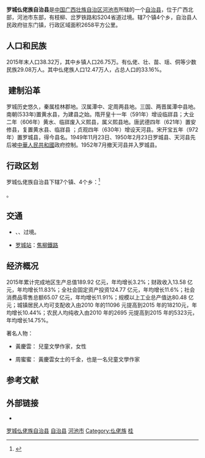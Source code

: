 {{Infobox China County
|Belong = [[广西壮族自治区|广西壮族自治区]][[河池市|河池市]]
}}
'''罗城仫佬族自治县'''是[[中国|中国]][[广西壮族自治区|广西壮族自治区]][[河池市|河池市]]所辖的一个[[自治县|自治县]]，位于广西北部，河池市东部，有枝柳、岔罗铁路和S204省道过境。辖7个镇4个乡，自治县人民政府驻东门镇，行政区域面积2658平方公里。

== 人口和民族 ==
2015年末人口38.32万，其中乡镇人口26.75万。有仫佬、壮、苗、瑶、侗等少数民族29.08万人。其中仫佬族人口12.47万人，占总人口的33.16%。

== 建制沿革 ==
罗城历史悠久，秦属桂林郡地。汉属潭中、定周两县地。三国、两晋属潭中县地。南朝(533年)置黄水县，为建县之始。隋开皇十一年（591年）增设临牂县；大业二年（606年）黄水、临牂废入义熙县，属义熙县地。唐武德四年（621年）置安修县，复置黄水县、临牂县 ；贞观四年（630年）增设天河县。宋开宝五年（972年）置罗城县，得今县名。1949年11月23日、1950年2月23日罗城县、天河县先后被[[中華人民共和國|中華人民共和國]]政府控制。1952年7月撤天河县并入罗城县。

==行政区划==
罗城仫佬族自治县下辖7个镇、4个乡：<ref>{{PRC admin/ref sgc|45/12/25/000/000}}</ref>

{{PRC admin/children|45/12/25/000/000}}。

== 交通 ==
* {{China Expwy Name|S22|P= Guangxi}}、{{中国国道名|242}}、{{中国国道名|357}}过境。
* [[罗城站|罗城站]]：{{rint|cn|crh}}[[焦柳鐵路|焦柳鐵路]]

== 经济概况 ==
2015年累计完成地区生产总值189.92 亿元，年均增长3.2%；财政收入13.58 亿元，年均增长11.83%；全社会固定资产投资124.77 亿元，年均增长11.6%；社会消费品零售总额65.07 亿元，年均增长11.91%；规模以上工业总产值达80.48 亿元；城镇居民人均可支配收入由2010 年的11096 元提高到2015 年的18210元，年均增长10.44%；农民人均纯收入由2010 年的2695 元提高到2015 年的5323元，年均增长14.75%。

著名人物：

* 黃慶雲： 兒童文學作家，女性

* 周蜜蜜： 黃慶雲女士的千金，也是一名兒童文學作家

== 参考文献 ==
{{reflist}}

== 外部链接 ==
* {{Official website|http://www.luocheng.gov.cn/|name=罗城仫佬族自治县人民政府门户网站}}

{{罗城仫佬族自治县行政区划}}
{{河池市行政区划}}
{{广西行政区划}}
{{中华人民共和国民族自治地方/其他}}
{{国家级贫困县|现}}

[[Category:罗城仫佬族自治县|]]
[[Category:河池区县市|自治县]]
[[Category:广西民族自治县|河池市]]
[[Category:仫佬族|Category:仫佬族]]
[[Category:原国家级贫困县|桂]]